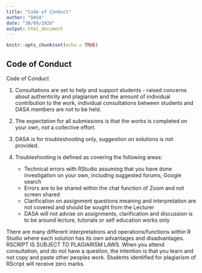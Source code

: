 ```yaml
---
title: "Code of Conduct"
author: "DASA"
date: "30/09/2020"
output: html_document
---
```


```r
knitr::opts_chunk$set(echo = TRUE)
```

## Code of Conduct

Code of Conduct

1. Consultations are set to help and support students - raised concerns about authenticity and plagiarism and the amount of individual contribution to the work, individual consultations between students and DASA members are not to be held. 
2. The expectation for all submissions is that the works is completed on your own, not a collective effort.

3. DASA is for troubleshooting only, suggestion on solutions is not provided.

4. Troubleshooting is defined as covering the following areas:
    - Technical errors with RStudio assuming that you have done investigation on your own, including suggested forums, Google search
    - Errors are to be shared within the chat function of Zoom and not screen shared
    - Clarification on assignment questions meaning and interpretation are not covered and should be sought from the Lecturer
    - DASA will not advise on assignments, clarification and discussion is to be around lecture, tutorials or self education works only
    
There are many different interpretations and operations/functions within R Studio where each solution has its own advantages and disadvantages. RSCRIPT IS SUBJECT TO PLAGIARISM LAWS. When you attend consultation, and do not have a question, the intention is that you learn and not copy and paste other peoples work. Students identified for plagiarism of RScript will receive zero marks.